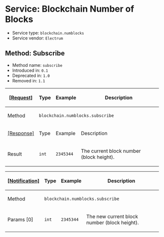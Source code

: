 =Service: Blockchain Number of Blocks=

* Service type: <code>blockchain.numblocks</code>
* Service vendor: <code>Electrum</code>

==Method: Subscribe==

* Method name: <code>subscribe</code>
* Introduced in: <code>0.1</code>
* Deprecated in: <code>1.0</code>
* Removed in: <code>1.1</code>

{|
! <ins>[Request]</ins>
! Type
! Example
! Description
|-
! Method
| colspan="3" | <code>blockchain.numblocks.subscribe</code>
|-
! <ins>[Response]</ins>
! Type
! Example
! Description
|-
! Result
| <code>int</code>
| <code>2345344</code>
| The current block number (block height).
|}

{|
! <ins>[Notification]</ins>
! Type
! Example
! Description
|-
! Method
| colspan="3" | <code>blockchain.numblocks.subscribe</code>
|-
! Params [0]
| <code>int</code>
| <code>2345344</code>
| The new current block number (block height).
|}